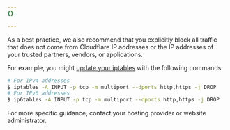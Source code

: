 ```yaml
---
{}

---
```


As a best practice, we also recommend that you explicitly block all traffic that does not come from Cloudflare IP addresses or the IP addresses of your trusted partners, vendors, or applications.

For example, you might [update your iptables](https://www.linode.com/docs/guides/control-network-traffic-with-iptables/#block-or-allow-traffic-by-port-number-to-create-an-iptables-firewall) with the following commands:

```sh
# For IPv4 addresses
$ iptables -A INPUT -p tcp -m multiport --dports http,https -j DROP
# For IPv6 addresses
$ ip6tables -A INPUT -p tcp -m multiport --dports http,https -j DROP
```

For more specific guidance, contact your hosting provider or website administrator.

